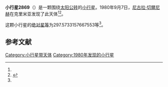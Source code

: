 {{Infobox planet
| bgcolour = #FFFFC0
| name = 2869 Nepryadva
| symbol = 
| image = 
| caption = 
| discovery = yes
| discovery_ref = 
| discoverer = [[尼古拉·切爾尼赫|尼古拉·切爾尼赫]]
| discovery_site = [[克里米亚|克里米亚]] 
| discovered = 1980年9月7日
| designations = yes
| mp_name = 
| named_after = 
| alt_names = 1980 RM2/ 1967 RK / 1970 EM1
| mp_category = [[主带小行星|主带小行星]]
| orbit_ref = <ref name="a">[http://ssd.jpl.nasa.gov/sbdb.cgi?sstr=2869 2869 Nepryadva] {{Wayback|url=http://ssd.jpl.nasa.gov/sbdb.cgi?sstr=2869 |date=20210214065142 }}，小行星數據庫瀏覽器（JPL Small-Body Database Browser）－[[美国国家航空航天局|美国国家航空航天局]]喷气推进实验室</ref>
| epoch = 2456400.5 (2013年4月18日更新)
| aphelion = {{convert|3.093781405603306|AU|km|3|abbr=on|lk=out}}
| perihelion = {{convert|2.176993826917281|AU|km|3|abbr=on}}
| semimajor = {{convert|2.635387616260294|AU|km|3|abbr=on}}
| eccentricity = 0.173937901
| period = 1562.662456 [[日|日]]<br />4.28[[儒略年|儒略年]]
| avg_speed = 
| inclination = 12.88683717490058
| asc_node = 357.3799150947013
| mean_anomaly = 
| arg_peri = 297.5733157667553
| satellites = 
| physical_characteristics = yes
| dimensions = 
| mass = 
| density = 
| surface_grav = 
| escape_velocity = 
| sidereal_day = 
| axial_tilt = 
| pole_ecliptic_lat = 
| pole_ecliptic_lon = 
| albedo = 
| temperatures= 
| temp_name1 = 
| mean_temp_1 = 
| max_temp_1 = 
| temp_name2 = 
| max_temp_2 = 
| spectral_type = 
| abs_magnitude = 297.5733157667553
}}

'''小行星2869'''（{{lang-en|2869 Nepryadva}}）是一颗围绕[[太阳|太阳]][[公转|公转]]的[[小行星|小行星]]。1980年9月7日，[[尼古拉·切爾尼赫|尼古拉·切爾尼赫]]在克里米亚发现了此天体<ref name="a" /><ref>{{cite news|title=小行星列表|url=http://cfa-www.harvard.edu/iau/lists/NumberedMPs.txt|accessdate=2013-07-08|newspaper=哈佛大学|archive-date=2008-05-17|archive-url=https://web.archive.org/web/20080517010638/http://cfa-www.harvard.edu/iau/lists/NumberedMPs.txt|dead-url=no}}</ref>。

这颗小行星的[[绝对星等|绝对星等]]为297.5733157667553等<ref name="a" />。

==参考文献==
{{reflist}}
{{Minor Planet Number|[[小行星2868|小行星2868]]|[[小行星2870|小行星2870]]}}

{{小天体}}

[[Category:小行星带天体|Category:小行星带天体]]
[[Category:1980年发现的小行星|Category:1980年发现的小行星]]

{{asteroid-stub}}